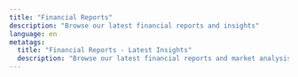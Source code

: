 ```yaml
---
title: "Financial Reports"
description: "Browse our latest financial reports and insights"
language: en
metatags:
  title: "Financial Reports - Latest Insights"
  description: "Browse our latest financial reports and market analysis"
---
```



<ReportsSection
  title="Our Latest Reports"
  description="Stay informed with our comprehensive financial reports and market insights."
/>
